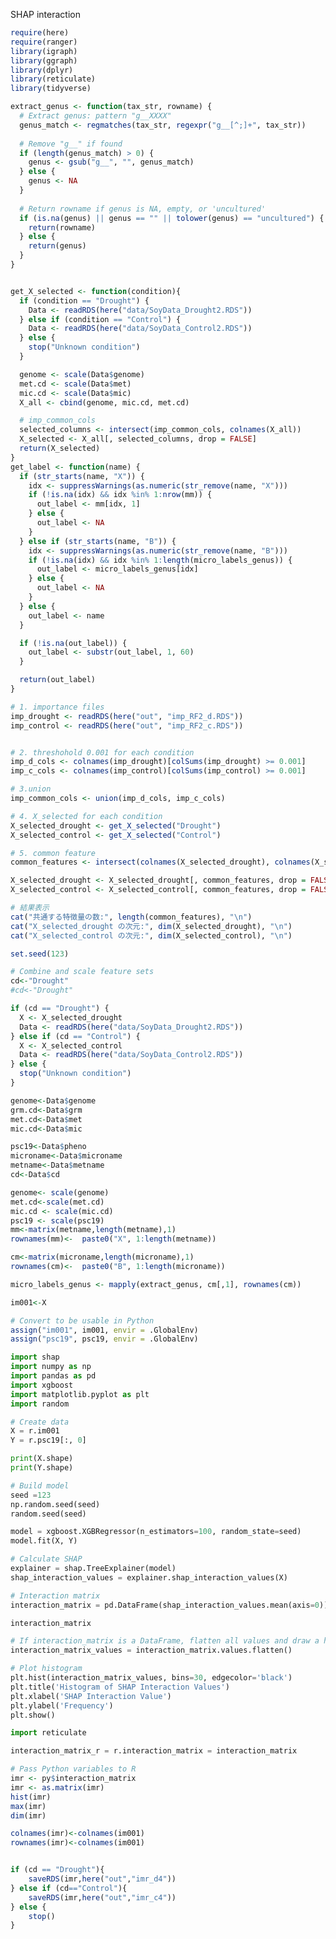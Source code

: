 
SHAP interaction

```r
require(here)
require(ranger)
library(igraph)
library(ggraph)
library(dplyr)
library(reticulate)
library(tidyverse)

extract_genus <- function(tax_str, rowname) {
  # Extract genus: pattern "g__XXXX"
  genus_match <- regmatches(tax_str, regexpr("g__[^;]+", tax_str))
  
  # Remove "g__" if found
  if (length(genus_match) > 0) {
    genus <- gsub("g__", "", genus_match)
  } else {
    genus <- NA
  }
  
  # Return rowname if genus is NA, empty, or 'uncultured'
  if (is.na(genus) || genus == "" || tolower(genus) == "uncultured") {
    return(rowname)
  } else {
    return(genus)
  }
}


get_X_selected <- function(condition){
  if (condition == "Drought") {
    Data <- readRDS(here("data/SoyData_Drought2.RDS"))
  } else if (condition == "Control") {
    Data <- readRDS(here("data/SoyData_Control2.RDS"))
  } else {
    stop("Unknown condition")
  }

  genome <- scale(Data$genome)
  met.cd <- scale(Data$met)
  mic.cd <- scale(Data$mic)
  X_all <- cbind(genome, mic.cd, met.cd)

  # imp_common_cols
  selected_columns <- intersect(imp_common_cols, colnames(X_all))
  X_selected <- X_all[, selected_columns, drop = FALSE]
  return(X_selected)
}
get_label <- function(name) {
  if (str_starts(name, "X")) {
    idx <- suppressWarnings(as.numeric(str_remove(name, "X")))
    if (!is.na(idx) && idx %in% 1:nrow(mm)) {
      out_label <- mm[idx, 1]
    } else {
      out_label <- NA
    }
  } else if (str_starts(name, "B")) {
    idx <- suppressWarnings(as.numeric(str_remove(name, "B")))
    if (!is.na(idx) && idx %in% 1:length(micro_labels_genus)) {
      out_label <- micro_labels_genus[idx]
    } else {
      out_label <- NA
    }
  } else {
    out_label <- name
  }

  if (!is.na(out_label)) {
    out_label <- substr(out_label, 1, 60)
  }

  return(out_label)
}


```


```r
# 1. importance files
imp_drought <- readRDS(here("out", "imp_RF2_d.RDS"))
imp_control <- readRDS(here("out", "imp_RF2_c.RDS"))


# 2. threshohold 0.001 for each condition
imp_d_cols <- colnames(imp_drought)[colSums(imp_drought) >= 0.001]
imp_c_cols <- colnames(imp_control)[colSums(imp_control) >= 0.001]

# 3.union
imp_common_cols <- union(imp_d_cols, imp_c_cols)

# 4. X_selected for each condition
X_selected_drought <- get_X_selected("Drought")
X_selected_control <- get_X_selected("Control")

# 5. common feature
common_features <- intersect(colnames(X_selected_drought), colnames(X_selected_control))

X_selected_drought <- X_selected_drought[, common_features, drop = FALSE]
X_selected_control <- X_selected_control[, common_features, drop = FALSE]

# 結果表示
cat("共通する特徴量の数:", length(common_features), "\n")
cat("X_selected_drought の次元:", dim(X_selected_drought), "\n")
cat("X_selected_control の次元:", dim(X_selected_control), "\n")
```


```r
set.seed(123)

# Combine and scale feature sets
cd<-"Drought" 
#cd<-"Drought" 

if (cd == "Drought") {
  X <- X_selected_drought
  Data <- readRDS(here("data/SoyData_Drought2.RDS"))
} else if (cd == "Control") {
  X <- X_selected_control
  Data <- readRDS(here("data/SoyData_Control2.RDS"))
} else {
  stop("Unknown condition")
}

genome<-Data$genome
grm.cd<-Data$grm
met.cd<-Data$met
mic.cd<-Data$mic

psc19<-Data$pheno
microname<-Data$microname
metname<-Data$metname
cd<-Data$cd

genome<- scale(genome)
met.cd<-scale(met.cd)
mic.cd <- scale(mic.cd)
psc19 <- scale(psc19)
mm<-matrix(metname,length(metname),1)
rownames(mm)<-  paste0("X", 1:length(metname))

cm<-matrix(microname,length(microname),1)
rownames(cm)<-  paste0("B", 1:length(microname))

micro_labels_genus <- mapply(extract_genus, cm[,1], rownames(cm))

im001<-X

# Convert to be usable in Python
assign("im001", im001, envir = .GlobalEnv)
assign("psc19", psc19, envir = .GlobalEnv)

```


```python
import shap
import numpy as np
import pandas as pd
import xgboost
import matplotlib.pyplot as plt
import random
```


```python
# Create data
X = r.im001
Y = r.psc19[:, 0]

print(X.shape)
print(Y.shape)

```


```python
# Build model
seed =123
np.random.seed(seed)
random.seed(seed)

model = xgboost.XGBRegressor(n_estimators=100, random_state=seed)
model.fit(X, Y)

# Calculate SHAP
explainer = shap.TreeExplainer(model)
shap_interaction_values = explainer.shap_interaction_values(X)

# Interaction matrix
interaction_matrix = pd.DataFrame(shap_interaction_values.mean(axis=0))

interaction_matrix
```


```python

# If interaction_matrix is a DataFrame, flatten all values and draw a histogram
interaction_matrix_values = interaction_matrix.values.flatten()

# Plot histogram
plt.hist(interaction_matrix_values, bins=30, edgecolor='black')
plt.title('Histogram of SHAP Interaction Values')
plt.xlabel('SHAP Interaction Value')
plt.ylabel('Frequency')
plt.show()

import reticulate

interaction_matrix_r = r.interaction_matrix = interaction_matrix
```


```r

# Pass Python variables to R
imr <- py$interaction_matrix
imr <- as.matrix(imr)
hist(imr)
max(imr)
dim(imr)

colnames(imr)<-colnames(im001)
rownames(imr)<-colnames(im001)


if (cd == "Drought"){
	saveRDS(imr,here("out","imr_d4"))
} else if (cd=="Control"){
	saveRDS(imr,here("out","imr_c4"))
} else {
	stop()
}
```

